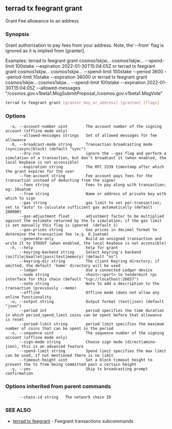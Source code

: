 ## terrad tx feegrant grant

Grant Fee allowance to an address

### Synopsis

Grant authorization to pay fees from your address. Note, the'--from' flag is
				ignored as it is implied from [granter].

Examples:
terrad tx feegrant grant cosmos1skjw... cosmos1skjw... --spend-limit 100stake --expiration 2022-01-30T15:04:05Z or
terrad tx feegrant grant cosmos1skjw... cosmos1skjw... --spend-limit 100stake --period 3600 --period-limit 10stake --expiration 36000 or
terrad tx feegrant grant cosmos1skjw... cosmos1skjw... --spend-limit 100stake --expiration 2022-01-30T15:04:05Z 
	--allowed-messages "/cosmos.gov.v1beta1.MsgSubmitProposal,/cosmos.gov.v1beta1.MsgVote"

```sh Terrad
terrad tx feegrant grant [granter_key_or_address] [grantee] [flags]
```

### Options

```
  -a, --account-number uint        The account number of the signing account (offline mode only)
      --allowed-messages strings   Set of allowed messages for fee allowance
  -b, --broadcast-mode string      Transaction broadcasting mode (sync|async|block) (default "sync")
      --dry-run                    ignore the --gas flag and perform a simulation of a transaction, but don't broadcast it (when enabled, the local Keybase is not accessible)
      --expiration string          The RFC 3339 timestamp after which the grant expires for the user
      --fee-account string         Fee account pays fees for the transaction instead of deducting from the signer
      --fees string                Fees to pay along with transaction; eg: 10uatom
      --from string                Name or address of private key with which to sign
      --gas string                 gas limit to set per-transaction; set to "auto" to calculate sufficient gas automatically (default 200000)
      --gas-adjustment float       adjustment factor to be multiplied against the estimate returned by the tx simulation; if the gas limit is set manually this flag is ignored  (default 1)
      --gas-prices string          Gas prices in decimal format to determine the transaction fee (e.g. 0.1uatom)
      --generate-only              Build an unsigned transaction and write it to STDOUT (when enabled, the local Keybase is not accessible)
  -h, --help                       help for grant
      --keyring-backend string     Select keyring's backend (os|file|kwallet|pass|test|memory) (default "os")
      --keyring-dir string         The client Keyring directory; if omitted, the default 'home' directory will be used
      --ledger                     Use a connected Ledger device
      --node string                <host>:<port> to tendermint rpc interface for this chain (default "tcp://localhost:26657")
      --note string                Note to add a description to the transaction (previously --memo)
      --offline                    Offline mode (does not allow any online functionality
  -o, --output string              Output format (text|json) (default "json")
      --period int                 period specifies the time duration in which period_spend_limit coins can be spent before that allowance is reset
      --period-limit string        period limit specifies the maximum number of coins that can be spent in the period
  -s, --sequence uint              The sequence number of the signing account (offline mode only)
      --sign-mode string           Choose sign mode (direct|amino-json), this is an advanced feature
      --spend-limit string         Spend limit specifies the max limit can be used, if not mentioned there is no limit
      --timeout-height uint        Set a block timeout height to prevent the tx from being committed past a certain height
  -y, --yes                        Skip tx broadcasting prompt confirmation
```

### Options inherited from parent commands

```
      --chain-id string   The network chain ID
```

### SEE ALSO

* [terrad tx feegrant](terrad_tx_feegrant.md)	 - Feegrant transactions subcommands


